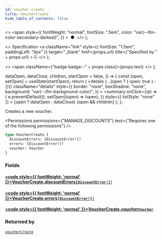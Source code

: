 ```yaml
---
id: voucher-create
title: VoucherCreate
hide_table_of_contents: false
---
```


  <>
    <span
      style={{
        fontWeight: "normal",
        fontSize: ".5em",
        color: "var(--ifm-color-secondary-darkest)",
      }}
    >
      &nbsp;●&nbsp;
    </span>
  </>
);

  <>
    Specification
    <a
      className="link"
      style={{ fontSize: "1.5em", paddingLeft: "4px" }}
      target="\_blank"
      href={props.url}
      title={"Specified by " + props.url}
    >
      ⎘
    </a>
  </>
);

  <>
    <span className={"badge badge--" + props.class}>{props.text}</span>
  </>
);


  dataOpen,
  dataClose,
  children,
  startOpen = false,
}) => {
  const [open, setOpen] = useState(startOpen);
  return (
    <details
      {...(open ? { open: true } : {})}
      className="details"
      style={{
        border: "none",
        boxShadow: "none",
        background: "var(--ifm-background-color)",
      }}
    >
      <summary
        onClick={(e) => {
          e.preventDefault();
          setOpen((open) => !open);
        }}
        style={{ listStyle: "none" }}
      >
        {open ? dataOpen : dataClose}
      </summary>
      {open && children}
    </details>
  );
};

Creates a new voucher.

<Permissions
  permissions={"MANAGE_DISCOUNTS"}
  text={"Requires one of the following permissions"}
/>

```graphql
type VoucherCreate {
  discountErrors: [DiscountError!]!
  errors: [DiscountError!]!
  voucher: Voucher
}
```

### Fields

#### [<code style={{ fontWeight: 'normal' }}>VoucherCreate.<b>discountErrors</b></code>](#)<Bullet />[`[DiscountError!]!`](../../../api-reference/discounts/objects/discount-error) <Badge class="secondary" text="deprecated"/> <Badge class="secondary" text="non-null"/> <Badge class="secondary" text="object"/>

> <Badge
>   class="warning"
>   text="DEPRECATED: This field will be removed in Saleor 4.0. Use `errors` field instead."
> />

#### [<code style={{ fontWeight: 'normal' }}>VoucherCreate.<b>errors</b></code>](#)<Bullet />[`[DiscountError!]!`](../../../api-reference/discounts/objects/discount-error) <Badge class="secondary" text="non-null"/> <Badge class="secondary" text="object"/>

>

#### [<code style={{ fontWeight: 'normal' }}>VoucherCreate.<b>voucher</b></code>](#)<Bullet />[`Voucher`](../../../api-reference/discounts/objects/voucher) <Badge class="secondary" text="object"/>

>

### Returned by

[`voucherCreate`](../../../api-reference/discounts/mutations/voucher-create) <Badge class="secondary" text="mutation"/>

